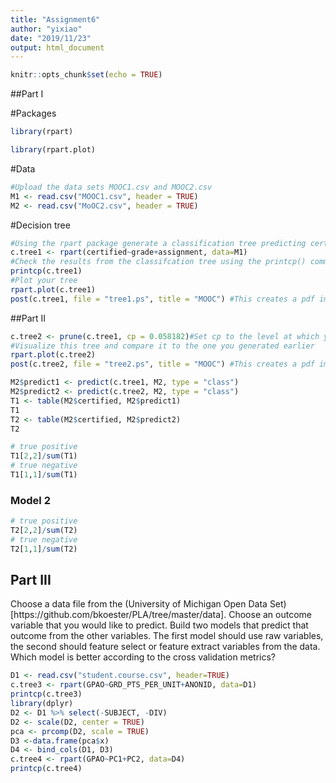 ```yaml
---
title: "Assignment6"
author: "yixiao"
date: "2019/11/23"
output: html_document
---
```


```r
knitr::opts_chunk$set(echo = TRUE)
```

##Part I

#Packages
```r
library(rpart)

library(rpart.plot)
```

#Data
```r
#Upload the data sets MOOC1.csv and MOOC2.csv
M1 <- read.csv("MOOC1.csv", header = TRUE)
M2 <- read.csv("MoOC2.csv", header = TRUE)
```

#Decision tree
```r
#Using the rpart package generate a classification tree predicting certified from the other variables in the M1 data frame. Which variables should you use?
c.tree1 <- rpart(certified~grade+assignment, data=M1)
#Check the results from the classifcation tree using the printcp() command
printcp(c.tree1)
#Plot your tree
rpart.plot(c.tree1)
post(c.tree1, file = "tree1.ps", title = "MOOC") #This creates a pdf image of the tree
```
##Part II

```r
c.tree2 <- prune(c.tree1, cp = 0.058182)#Set cp to the level at which you want the tree to end
#Visualize this tree and compare it to the one you generated earlier
rpart.plot(c.tree2)
post(c.tree2, file = "tree2.ps", title = "MOOC") #This creates a pdf image of the tree
```

```r
M2$predict1 <- predict(c.tree1, M2, type = "class")
M2$predict2 <- predict(c.tree2, M2, type = "class")
T1 <- table(M2$certified, M2$predict1)
T1
T2 <- table(M2$certified, M2$predict2)
T2
```

```r
# true positive
T1[2,2]/sum(T1)
# true negative
T1[1,1]/sum(T1)
```

### Model 2
```r
# true positive
T2[2,2]/sum(T2)
# true negative
T2[1,1]/sum(T2)
```
## Part III

Choose a data file from the (University of Michigan Open Data Set)[https://github.com/bkoester/PLA/tree/master/data]. Choose an outcome variable that you would like to predict. Build two models that predict that outcome from the other variables. The first model should use raw variables, the second should feature select or feature extract variables from the data. Which model is better according to the cross validation metrics?

```r
D1 <- read.csv("student.course.csv", header=TRUE)
c.tree3 <- rpart(GPAO~GRD_PTS_PER_UNIT+ANONID, data=D1)
printcp(c.tree3)
library(dplyr)
D2 <- D1 %>% select(-SUBJECT, -DIV)
D2 <- scale(D2, center = TRUE)
pca <- prcomp(D2, scale = TRUE)
D3 <-data.frame(pca$x)
D4 <- bind_cols(D1, D3)
c.tree4 <- rpart(GPAO~PC1+PC2, data=D4)
printcp(c.tree4)
```

